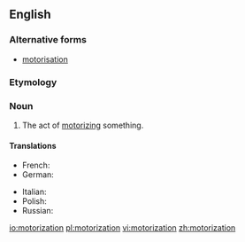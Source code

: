 ==English==

===Alternative forms===
* [[motorisation]]

===Etymology===
{{suffix|motorize|ation|lang=en}}

===Noun===
{{en-noun}}

# The act of [[motorize|motorizing]] something.

====Translations====
{{trans-top|the act of motorizing something}}
* French: {{t+|fr|motorisation|f}}
* German: {{t|de|Motorisierung|f}}
{{trans-mid}}
* Italian: {{t|it|motorizzazione|f}}
* Polish: {{t+|pl|motoryzacja|f}}
* Russian: {{t+|ru|моториза́ция|f}}
{{trans-bottom}}

[[io:motorization]]
[[pl:motorization]]
[[vi:motorization]]
[[zh:motorization]]